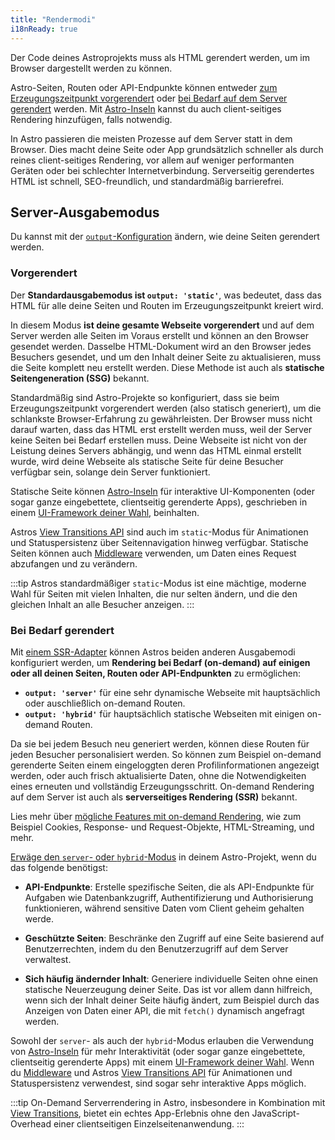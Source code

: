 ```yaml
---
title: "Rendermodi"
i18nReady: true
---
```


Der Code deines Astroprojekts muss als HTML gerendert werden, um im Browser dargestellt werden zu können.

Astro-Seiten, Routen oder API-Endpunkte können entweder [zum Erzeugungszeitpunkt vorgerendert](#vorgerendert) oder [bei Bedarf auf dem Server gerendert](#bei-bedarf-gerendert) werden. Mit [Astro-Inseln](/de/concepts/islands/) kannst du auch client-seitiges Rendering hinzufügen, falls notwendig.

In Astro passieren die meisten Prozesse auf dem Server statt in dem Browser. Dies macht deine Seite oder App grundsätzlich schneller als durch reines client-seitiges Rendering, vor allem auf weniger performanten Geräten oder bei schlechter Internetverbindung. Serverseitig gerendertes HTML ist schnell, SEO-freundlich, und standardmäßig barrierefrei.

## Server-Ausgabemodus

Du kannst mit der [`output`-Konfiguration](/de/reference/configuration-reference/) ändern, wie deine Seiten gerendert werden.

### Vorgerendert

Der **Standardausgabemodus ist `output: 'static'`**, was bedeutet, dass das HTML für alle deine Seiten und Routen im Erzeugungszeitpunkt kreiert wird.

In diesem Modus **ist deine gesamte Webseite vorgerendert** und auf dem Server werden alle Seiten im Voraus erstellt und können an den Browser gesendet werden. Dasselbe HTML-Dokument wird an den Browser jedes Besuchers gesendet, und um den Inhalt deiner Seite zu aktualisieren, muss die Seite komplett neu erstellt werden. Diese Methode ist auch als **statische Seitengeneration (SSG)** bekannt.

Standardmäßig sind Astro-Projekte so konfiguriert, dass sie beim Erzeugungszeitpunkt vorgerendert werden (also statisch generiert), um die schlankste Browser-Erfahrung zu gewährleisten. Der Browser muss nicht darauf warten, dass das HTML erst erstellt werden muss, weil der Server keine Seiten bei Bedarf erstellen muss. Deine Webseite ist nicht von der Leistung deines Servers abhängig, und wenn das HTML einmal erstellt wurde, wird deine Webseite als statische Seite für deine Besucher verfügbar sein, solange dein Server funktioniert.

Statische Seite können [Astro-Inseln](/de/concepts/islands/) für interaktive UI-Komponenten (oder sogar ganze eingebettete, clientseitig gerenderte Apps), geschrieben in einem [UI-Framework deiner Wahl](/de/guides/framework-components/), beinhalten.

Astros [View Transitions API](/de/guides/view-transitions/) sind auch im `static`-Modus für Animationen und Statuspersistenz über Seitennavigation hinweg verfügbar. Statische Seiten können auch [Middleware](/de/guides/middleware/) verwenden, um Daten eines Request abzufangen und zu verändern.

:::tip
Astros standardmäßiger `static`-Modus ist eine mächtige, moderne Wahl für Seiten mit vielen Inhalten, die nur selten ändern, und die den gleichen Inhalt an alle Besucher anzeigen.
:::

### Bei Bedarf gerendert

Mit [einem SSR-Adapter](/de/guides/server-side-rendering/) können Astros beiden anderen Ausgabemodi konfiguriert werden, um **Rendering bei Bedarf (on-demand) auf einigen oder all deinen Seiten, Routen oder API-Endpunkten** zu ermöglichen:

- **`output: 'server'`** für eine sehr dynamische Webseite mit hauptsächlich oder auschließlich on-demand Routen.
- **`output: 'hybrid'`** für hauptsächlich statische Webseiten mit einigen on-demand Routen.

Da sie bei jedem Besuch neu generiert werden, können diese Routen für jeden Besucher personalisiert werden. So können zum Beispiel on-demand gerenderte Seiten einem eingeloggten deren Profilinformationen angezeigt werden, oder auch frisch aktualisierte Daten, ohne die Notwendigkeiten eines erneuten und vollständig Erzeugungsschritt. On-demand Rendering auf dem Server ist auch als **serverseitiges Rendering (SSR)** bekannt.
  
<ReadMore>Lies mehr über [mögliche Features mit on-demand Rendering](/de/guides/server-side-rendering/), wie zum Beispiel Cookies, Response- und Request-Objekte, HTML-Streaming, und mehr.</ReadMore>

[Erwäge den `server`- oder `hybrid`-Modus](/de/guides/server-side-rendering/) in deinem Astro-Projekt, wenn du das folgende benötigst:

- **API-Endpunkte**: Erstelle spezifische Seiten, die als API-Endpunkte für Aufgaben wie Datenbankzugriff, Authentifizierung und Authorisierung funktionieren, während sensitive Daten vom Client geheim gehalten werde.

- **Geschützte Seiten**: Beschränke den Zugriff auf eine Seite basierend auf Benutzerrechten, indem du den Benutzerzugriff auf dem Server verwaltest.

- **Sich häufig ändernder Inhalt**: Generiere individuelle Seiten ohne einen statische Neuerzeugung deiner Seite. Das ist vor allem dann hilfreich, wenn sich der Inhalt deiner Seite häufig ändert, zum Beispiel durch das Anzeigen von Daten einer API, die mit `fetch()` dynamisch angefragt werden.

Sowohl der `server`- als auch der `hybrid`-Modus erlauben die Verwendung von [Astro-Inseln](/de/concepts/islands/) für mehr Interaktivität (oder sogar ganze eingebettete, clientseitig gerenderte Apps) mit einem [UI-Framework deiner Wahl](/de/guides/framework-components/). Wenn du [Middleware](/de/guides/middleware/) und Astros [View Transitions API](/de/guides/view-transitions/) für Animationen und Statuspersistenz verwendest, sind sogar sehr interaktive Apps möglich.

:::tip
On-Demand Serverrendering in Astro, insbesondere in Kombination mit [View Transitions](/de/guides/view-transitions/), bietet ein echtes App-Erlebnis ohne den JavaScript-Overhead einer clientseitigen Einzelseitenanwendung.
:::
